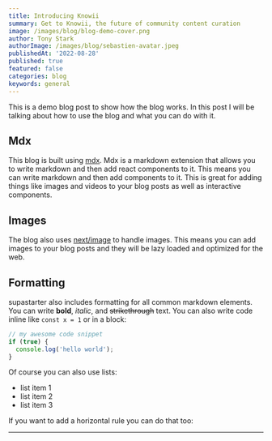 ```yaml
---
title: Introducing Knowii
summary: Get to Knowii, the future of community content curation
image: /images/blog/blog-demo-cover.png
author: Tony Stark
authorImage: /images/blog/sebastien-avatar.jpeg
publishedAt: '2022-08-28'
published: true
featured: false
categories: blog
keywords: general
---
```


This is a demo blog post to show how the blog works. In this post I will be talking about how to use the blog and what you can do with it.

## Mdx

This blog is built using [mdx](https://mdxjs.com/). Mdx is a markdown extension that allows you to write markdown and then add react components to it. This means you can write markdown and then add components to it. This is great for adding things like images and videos to your blog posts as well as interactive components.

## Images

The blog also uses [next/image](https://nextjs.org/docs/api-reference/next/image) to handle images. This means you can add images to your blog posts and they will be lazy loaded and optimized for the web.

## Formatting

supastarter also includes formatting for all common markdown elements. You can write **bold**, _italic_, and ~~strikethrough~~ text. You can also write code inline like `const x = 1` or in a block:

```typescript
// my awesome code snippet
if (true) {
  console.log('hello world');
}
```

Of course you can also use lists:

- list item 1
- list item 2
- list item 3

If you want to add a horizontal rule you can do that too:

---
